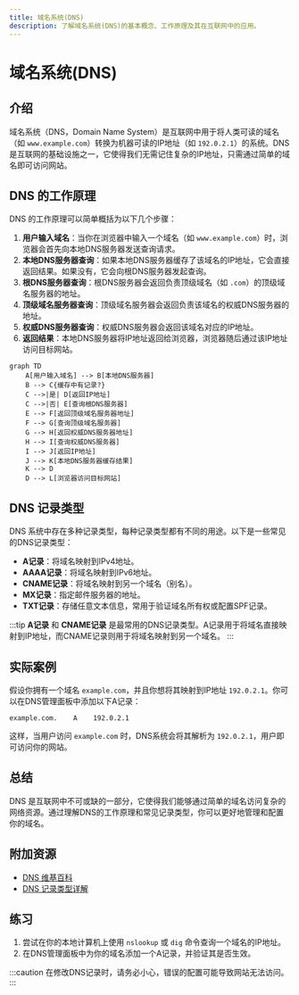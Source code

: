 ```yaml
---
title: 域名系统(DNS)
description: 了解域名系统(DNS)的基本概念、工作原理及其在互联网中的应用。
---
```


# 域名系统(DNS)

## 介绍

域名系统（DNS，Domain Name System）是互联网中用于将人类可读的域名（如 `www.example.com`）转换为机器可读的IP地址（如 `192.0.2.1`）的系统。DNS 是互联网的基础设施之一，它使得我们无需记住复杂的IP地址，只需通过简单的域名即可访问网站。

## DNS 的工作原理

DNS 的工作原理可以简单概括为以下几个步骤：

1. **用户输入域名**：当你在浏览器中输入一个域名（如 `www.example.com`）时，浏览器会首先向本地DNS服务器发送查询请求。
2. **本地DNS服务器查询**：如果本地DNS服务器缓存了该域名的IP地址，它会直接返回结果。如果没有，它会向根DNS服务器发起查询。
3. **根DNS服务器查询**：根DNS服务器会返回负责顶级域名（如 `.com`）的顶级域名服务器的地址。
4. **顶级域名服务器查询**：顶级域名服务器会返回负责该域名的权威DNS服务器的地址。
5. **权威DNS服务器查询**：权威DNS服务器会返回该域名对应的IP地址。
6. **返回结果**：本地DNS服务器将IP地址返回给浏览器，浏览器随后通过该IP地址访问目标网站。

```mermaid
graph TD
    A[用户输入域名] --> B[本地DNS服务器]
    B --> C{缓存中有记录?}
    C -->|是| D[返回IP地址]
    C -->|否| E[查询根DNS服务器]
    E --> F[返回顶级域名服务器地址]
    F --> G[查询顶级域名服务器]
    G --> H[返回权威DNS服务器地址]
    H --> I[查询权威DNS服务器]
    I --> J[返回IP地址]
    J --> K[本地DNS服务器缓存结果]
    K --> D
    D --> L[浏览器访问目标网站]
```

## DNS 记录类型

DNS 系统中存在多种记录类型，每种记录类型都有不同的用途。以下是一些常见的DNS记录类型：

- **A记录**：将域名映射到IPv4地址。
- **AAAA记录**：将域名映射到IPv6地址。
- **CNAME记录**：将域名映射到另一个域名（别名）。
- **MX记录**：指定邮件服务器的地址。
- **TXT记录**：存储任意文本信息，常用于验证域名所有权或配置SPF记录。

:::tip
**A记录** 和 **CNAME记录** 是最常用的DNS记录类型。A记录用于将域名直接映射到IP地址，而CNAME记录则用于将域名映射到另一个域名。
:::

## 实际案例

假设你拥有一个域名 `example.com`，并且你想将其映射到IP地址 `192.0.2.1`。你可以在DNS管理面板中添加以下A记录：

```plaintext
example.com.    A    192.0.2.1
```

这样，当用户访问 `example.com` 时，DNS系统会将其解析为 `192.0.2.1`，用户即可访问你的网站。

## 总结

DNS 是互联网中不可或缺的一部分，它使得我们能够通过简单的域名访问复杂的网络资源。通过理解DNS的工作原理和常见记录类型，你可以更好地管理和配置你的域名。

## 附加资源

- [DNS 维基百科](https://zh.wikipedia.org/wiki/%E5%9F%9F%E5%90%8D%E7%B3%BB%E7%BB%9F)
- [DNS 记录类型详解](https://www.cloudflare.com/learning/dns/dns-records/)

## 练习

1. 尝试在你的本地计算机上使用 `nslookup` 或 `dig` 命令查询一个域名的IP地址。
2. 在DNS管理面板中为你的域名添加一个A记录，并验证其是否生效。

:::caution
在修改DNS记录时，请务必小心，错误的配置可能导致网站无法访问。
:::